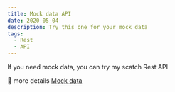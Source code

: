 ```yaml
---
title: Mock data API
date: 2020-05-04
description: Try this one for your mock data
tags:
  - Rest
  - API
---
```


If you need mock data, you can try my scatch Rest API

🚀 more details [Mock data](https://twolevel.net/)

